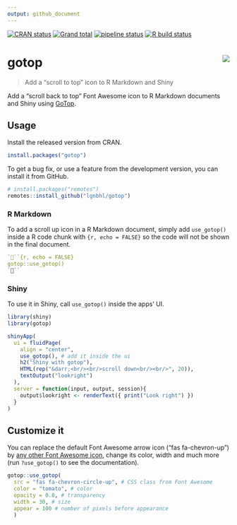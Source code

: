 ```yaml
---
output: github_document
---
```


<!-- README.md is generated from README.Rmd. Please edit that file -->

<!-- badges: start -->
[![CRAN status](https://www.r-pkg.org/badges/version/gotop)](https://CRAN.R-project.org/package=gotop)
[![Grand total](https://cranlogs.r-pkg.org/badges/grand-total/gotop)](https://cran.r-project.org/package=gotop)
[![pipeline status](https://gitlab.com/lgnbhl/gotop/badges/master/pipeline.svg)](https://gitlab.com/lgnbhl/gotop/pipelines)
[![R build status](https://github.com/lgnbhl/gotop/workflows/R-CMD-check/badge.svg)](https://github.com/lgnbhl/gotop/actions)
  <!-- badges: end -->

# gotop <img src="man/figures/logo.png" align="right" />

> Add a “scroll to top” icon to R Markdown and Shiny

Add a "scroll back to top" Font Awesome icon to R Markdown documents and Shiny using [GoTop](https://scottdorman.blog/jquery-gotop/).

## Usage

Install the released version from CRAN.

```r
install.packages("gotop")
```

To get a bug fix, or use a feature from the development version, you can install it from GitHub.

```r
# install.packages("remotes")
remotes::install_github("lgnbhl/gotop")
```

### R Markdown

To add a scroll up icon in a R Markdown document, simply add `use_gotop()` inside a R code chunk with ```{r, echo = FALSE}``` so the code will not be shown in the final document.

``` r
```{r, echo = FALSE}
gotop::use_gotop()
```
```

### Shiny

To use it in Shiny, call `use_gotop()` inside the apps' UI.

```r
library(shiny)
library(gotop)

shinyApp(
  ui = fluidPage(
    align = "center",
    use_gotop(), # add it inside the ui
    h2("Shiny with gotop"), 
    HTML(rep("&darr;<br/><br/>scroll down<br/><br/>", 20)),
    textOutput("lookright")
  ),
  server = function(input, output, session){
    output$lookright <- renderText({ print("Look right") })
  }
)
```

## Customize it

You can replace the default Font Awesome arrow icon ("fas fa-chevron-up") by [any other Font Awesome icon](https://fontawesome.com/icons?d=gallery), change its color, width and much more (run `?use_gotop()` to see the documentation).

```r
gotop::use_gotop(
  src = "fas fa-chevron-circle-up", # CSS class from Font Awesome
  color = "tomato", # color
  opacity = 0.8, # transparency
  width = 30, # size
  appear = 100 # number of pixels before appearance
  )
```

